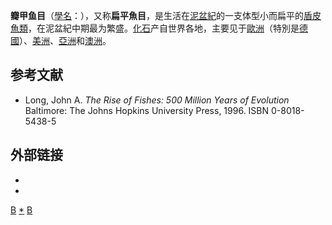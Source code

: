 {{Automatic Taxobox
| taxon = Petalichthyida
| fossil_range = {{fossilrange|419|375|[[泥盆紀|泥盆紀]]}}
| image = Lunaspis broili.JPG
| image_alt = 250px
| image_caption = [[月甲魚屬|博氏月甲魚]]（''Lunaspis broili''）
| authority = [[Jaeckel|Jaeckel]], 1911
| subdivision_ranks = 下级分类
| subdivision =
*{{small|[[滇東瓣甲魚屬|滇東瓣甲魚屬]] ''Diandongpetalichthys''}}
*[[瓣甲鱼科|瓣甲鱼科]] Macropetalichthyidae
*[[擬瓣魚科|擬瓣魚科]] Quasipetalichthyidae
}}

'''瓣甲鱼目'''（[[學名|學名]]：{{lang|la|Petalichthyida}}），又称'''扁平魚目'''，是生活在[[泥盆紀|泥盆紀]]的一支体型小而扁平的[[盾皮魚綱|盾皮魚類]]，在泥盆紀中期最为繁盛。[[化石|化石]]产自世界各地，主要见于[[歐洲|歐洲]]（特別是[[德國|德國]]）、[[美洲|美洲]]、[[亞洲|亞洲]]和[[澳洲|澳洲]]。

== 参考文献 ==
* Long, John A. ''The Rise of Fishes: 500 Million Years of Evolution'' Baltimore: The Johns Hopkins University Press, 1996.  ISBN 0-8018-5438-5

== 外部链接 ==
* {{Commonscat-inline|Petalichthyida}}
* {{Wikispecies-inline|Petalichthyiformes}}
{{Placodermi|B.}}
{{魚類演化}}
{{Taxonbar|from=Q147585}}

[[Category:泥盆紀魚類|B]]
[[Category:瓣甲鱼目|*]]
[[Category:1911年描述的分類群|B]]